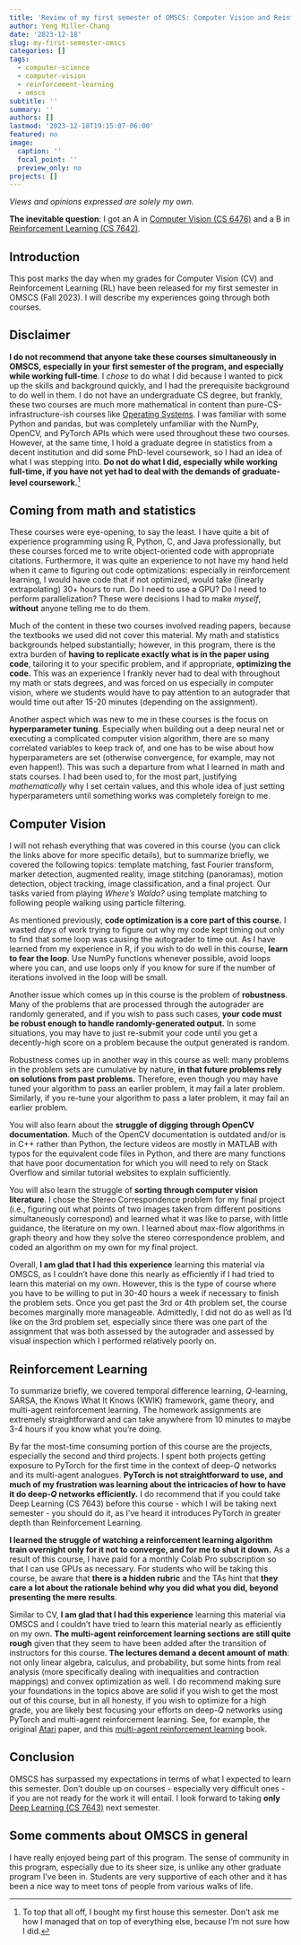 ```yaml
---
title: 'Review of my first semester of OMSCS: Computer Vision and Reinforcement Learning'
author: Yeng Miller-Chang
date: '2023-12-18'
slug: my-first-semester-omscs
categories: []
tags:
  - computer-science
  - computer-vision
  - reinforcement-learning
  - omscs
subtitle: ''
summary: ''
authors: []
lastmod: '2023-12-18T19:15:07-06:00'
featured: no
image:
  caption: ''
  focal_point: ''
  preview_only: no
projects: []
---
```

*Views and opinions expressed are solely my own.*

**The inevitable question**: I got an A in [Computer Vision (CS 6476)](https://omscs.gatech.edu/cs-6476-computer-vision) and a B in [Reinforcement Learning (CS 7642)](https://omscs.gatech.edu/cs-7642-reinforcement-learning). 

## Introduction 

This post marks the day when my grades for Computer Vision (CV) and Reinforcement Learning (RL) have been released for my first semester in OMSCS (Fall 2023). I will describe my experiences going through both courses.

## Disclaimer

**I do not recommend that anyone take these courses simultaneously in OMSCS, especially in your first semester of the program, and especially while working full-time**. I *chose* to do what I did because I wanted to pick up the skills and background quickly, and I had the prerequisite background to do well in them. I do not have an undergraduate CS degree, but frankly, these two courses are much more mathematical in content than pure-CS-infrastructure-ish courses like [Operating Systems](https://omscs.gatech.edu/cs-6200-introduction-operating-systems). I was familiar with some Python and pandas, but was completely unfamiliar with the NumPy, OpenCV, and PyTorch APIs which were used throughout these two courses. However, at the same time, I hold a graduate degree in statistics from a decent institution and did some PhD-level coursework, so I had an idea of what I was stepping into. **Do not do what I did, especially while working full-time, if you have not yet had to deal with the demands of graduate-level coursework.**^[To top that all off, I bought my first house this semester. Don't ask me how I managed that on top of everything else, because I'm not sure how I did.]

## Coming from math and statistics

These courses were eye-opening, to say the least. I have quite a bit of experience programming using R, Python, C, and Java professionally, but these courses forced me to write object-oriented code with appropriate citations. Furthermore, it was quite an experience to not have my hand held when it came to figuring out code optimizations: especially in reinforcement learning, I would have code that if not optimized, would take (linearly extrapolating) 30+ hours to run. Do I need to use a GPU? Do I need to perform parallelization? These were decisions I had to make *myself*, **without** anyone telling me to do them.

Much of the content in these two courses involved reading papers, because the textbooks we used did not cover this material. My math and statistics backgrounds helped substantially; however, in this program, there is the extra burden of **having to replicate exactly what is in the paper using code**, tailoring it to your specific problem, and if appropriate, **optimizing the code.** This was an experience I frankly never had to deal with throughout my math or stats degrees, and was forced on us especially in computer vision, where we students would have to pay attention to an autograder that would time out after 15-20 minutes (depending on the assignment).

Another aspect which was new to me in these courses is the focus on **hyperparameter tuning**. Especially when building out a deep neural net or executing a complicated computer vision algorithm, there are so many correlated variables to keep track of, and one has to be wise about how hyperparameters are set (otherwise convergence, for example, may not even happen!). This was such a departure from what I learned in math and stats courses. I had been used to, for the most part, justifying *mathematically* why I set certain values, and this whole idea of just setting hyperparameters until something works was completely foreign to me.  

## Computer Vision

I will not rehash everything that was covered in this course (you can click the links above for more specific details), but to summarize briefly, we covered the following topics: template matching, fast Fourier transform, marker detection, augmented reality, image stitching (panoramas), motion detection, object tracking, image classification, and a final project. Our tasks varied from playing *Where's Waldo?* using template matching to following people walking using particle filtering.

As mentioned previously, **code optimization is a core part of this course.** I wasted *days* of work trying to figure out why my code kept timing out only to find that some loop was causing the autograder to time out. As I have learned from my experience in R, if you wish to do well in this course, **learn to fear the loop**. Use NumPy functions whenever possible, avoid loops where you can, and use loops only if you know for sure if the number of iterations involved in the loop will be small. 

Another issue which comes up in this course is the problem of **robustness**. Many of the problems that are processed through the autograder are randomly generated, and if you wish to pass such cases, **your code must be robust enough to handle randomly-generated output.** In some situations, you may have to just re-submit your code until you get a decently-high score on a problem because the output generated is random. 

Robustness comes up in another way in this course as well: many problems in the problem sets are cumulative by nature, **in that future problems rely on solutions from past problems.** Therefore, even though you may have tuned your algorithm to pass an earlier problem, it may fail a later problem. Similarly, if you re-tune your algorithm to pass a later problem, it may fail an earlier problem.

You will also learn about the **struggle of digging through OpenCV documentation**. Much of the OpenCV documentation is outdated and/or is in C++ rather than Python, the lecture videos are mostly in MATLAB with typos for the equivalent code files in Python, and there are many functions that have poor documentation for which you will need to rely on Stack Overflow and similar tutorial websites to explain sufficiently.

You will also learn the struggle of **sorting through computer vision literature**. I chose the Stereo Correspondence problem for my final project (i.e., figuring out what points of two images taken from different positions simultaneously correspond) and learned what it was like to parse, with little guidance, the literature on my own. I learned about max-flow algorithms in graph theory and how they solve the stereo correspondence problem, and coded an algorithm on my own for my final project.

Overall, **I am glad that I had this experience** learning this material via OMSCS, as I couldn't have done this nearly as efficiently if I had tried to learn this material on my own. However, this is the type of course where you have to be willing to put in 30-40 hours a week if necessary to finish the problem sets. Once you get past the 3rd or 4th problem set, the course becomes marginally more manageable. Admittedly, I did not do as well as I'd like on the 3rd problem set, especially since there was one part of the assignment that was both assessed by the autograder and assessed by visual inspection which I performed relatively poorly on.

## Reinforcement Learning

To summarize briefly, we covered temporal difference learning, $Q$-learning, SARSA, the Knows What It Knows (KWIK) framework, game theory, and multi-agent reinforcement learning. The homework assignments are extremely straightforward and can take anywhere from 10 minutes to maybe 3-4 hours if you know what you're doing. 

By far the most-time consuming portion of this course are the projects, especially the second and third projects. I spent both projects getting exposure to PyTorch for the first time in the context of deep-$Q$ networks and its multi-agent analogues. **PyTorch is not straightforward to use, and much of my frustration was learning about the intricacies of how to have it do deep-$Q$ networks efficiently.** I do recommend that if you could take Deep Learning (CS 7643) before this course - which I will be taking next semester - you should do it, as I've heard it introduces PyTorch in greater depth than Reinforcement Learning.

**I learned the struggle of watching a reinforcement learning algorithm train overnight only for it not to converge, and for me to shut it down.** As a result of this course, I have paid for a monthly Colab Pro subscription so that I can use GPUs as necessary. For students who will be taking this course, be aware that **there is a hidden rubric** and the TAs hint that **they care a lot about the rationale behind why you did what you did, beyond presenting the mere results**. 

Similar to CV, **I am glad that I had this experience** learning this material via OMSCS and I couldn't have tried to learn this material nearly as efficiently on my own. **The multi-agent reinforcement learning sections are still quite rough** given that they seem to have been added after the transition of instructors for this course. **The lectures demand a decent amount of math**: not only linear algebra, calculus, and probability, but some hints from real analysis (more specifically dealing with inequalities and contraction mappings) and convex optimization as well. I do recommend making sure your foundations in the topics above are solid if you wish to get the most out of this course, but in all honesty, if you wish to optimize for a high grade, you are likely best focusing your efforts on deep-$Q$ networks using PyTorch and multi-agent reinforcement learning. See, for example, the original [Atari](https://arxiv.org/abs/1312.5602) paper, and this [multi-agent reinforcement learning](https://www.marl-book.com/) book.

## Conclusion

OMSCS has surpassed my expectations in terms of what I expected to learn this semester. Don't double up on courses - especially very difficult ones - if you are not ready for the work it will entail. I look forward to taking **only** [Deep Learning (CS 7643)](https://omscs.gatech.edu/cs-7643-deep-learning) next semester.

## Some comments about OMSCS in general

I have really enjoyed being part of this program. The sense of community in this program, especially due to its sheer size, is unlike any other graduate program I've been in. Students are very supportive of each other and it has been a nice way to meet tons of people from various walks of life.